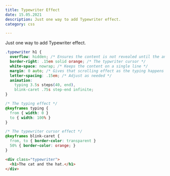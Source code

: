 ```yaml
---
title: Typewriter Effect
date: 15.05.2021
description: Just one way to add Typewriter effect.
category: css

---
```


Just one way to add Typewriter effect.

```css
.typewriter h1 {
  overflow: hidden; /* Ensures the content is not revealed until the animation */
  border-right: .15em solid orange; /* The typwriter cursor */
  white-space: nowrap; /* Keeps the content on a single line */
  margin: 0 auto; /* Gives that scrolling effect as the typing happens */
  letter-spacing: .15em; /* Adjust as needed */
  animation: 
    typing 3.5s steps(40, end),
    blink-caret .75s step-end infinite;
}

/* The typing effect */
@keyframes typing {
  from { width: 0 }
  to { width: 100% }
}

/* The typewriter cursor effect */
@keyframes blink-caret {
  from, to { border-color: transparent }
  50% { border-color: orange; }
}
```


```html
<div class="typewriter">
  <h1>The cat and the hat.</h1>
</div>
```